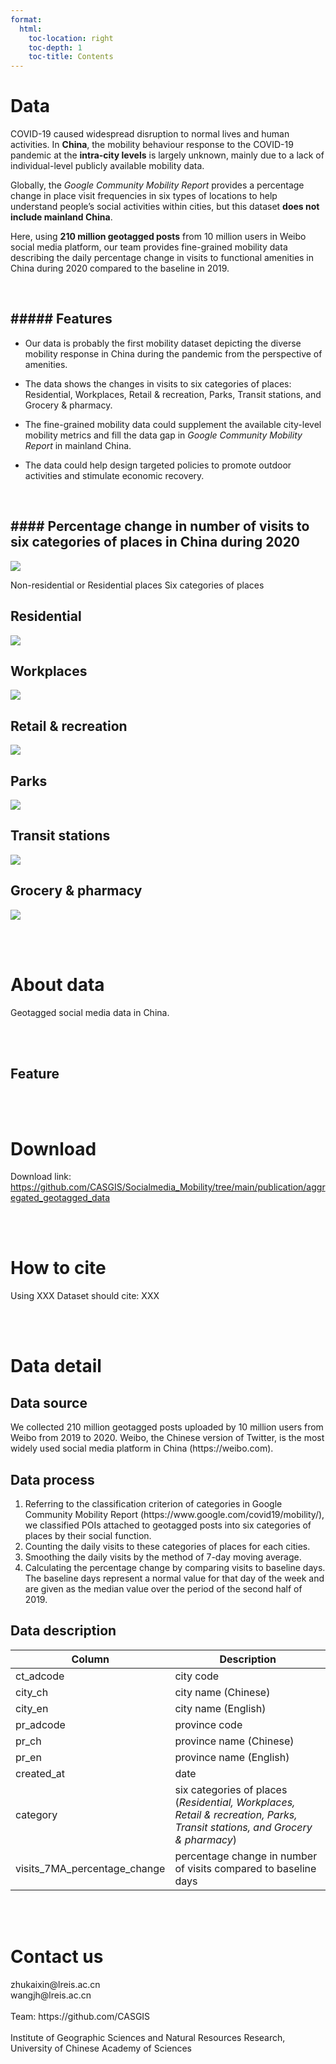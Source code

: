 ```yaml
---
format: 
  html: 
    toc-location: right
    toc-depth: 1
    toc-title: Contents
---
```


# Data

COVID-19 caused widespread disruption to normal lives and human activities. In **China**, the mobility behaviour response to the COVID-19 pandemic at the **intra-city levels** is largely unknown, mainly due to a lack of individual-level publicly available mobility data.

Globally, the *Google Community Mobility Report* provides a percentage change in place visit frequencies in six types of locations to help understand people's social activities within cities, but this dataset **does not include mainland China**.

Here, using **210 million geotagged posts** from 10 million users in Weibo social media platform, our team provides fine-grained mobility data describing the daily percentage change in visits to functional amenities in China during 2020 compared to the baseline in 2019.

<br>

##### Features
---
- Our data is probably the first mobility dataset depicting the diverse mobility response in China during the pandemic from the perspective of amenities.

- The data shows the changes in visits to six categories of places: Residential, Workplaces, Retail & recreation, Parks, Transit stations, and Grocery & pharmacy.

- The fine-grained mobility data could supplement the available city-level mobility metrics and fill the data gap in *Google Community Mobility Report* in mainland China.

- The data could help design targeted policies to promote outdoor activities and stimulate economic recovery.

<br>

#### Percentage change in number of visits to six categories of places in China during 2020
---
![](img/data2.png){fig-align="center"}

<!-- > *A: Start of the Chunyun period* <br>
> *B: Announcement of COVID-19 human-to-human transmission* <br>
> *C: All provinces in mainland China (except Tibet) launched the highest level of emergency responses* <br>
> *D: 18 provinces lowered the level of emergency response* <br>
> *a: New Year's Day* <br>
> *b: the Spring Festival* <br>
> *c: Tomb-sweeping Day* <br>
> *d: May Day* <br>
> *e: the Dragon Boat Festival* <br>
> *f: National Holiday & Mid-autumn Festival* <br> -->

Non-residential or Residential places
Six categories of places

::: panel-tabset
## Residential

![](img/data1.png){fig-align="center"}

## Workplaces

![](img/data1.png){fig-align="center"}

## Retail & recreation

![](img/data1.png){fig-align="center"}

## Parks

![](img/data1.png){fig-align="center"}

## Transit stations

![](img/data1.png){fig-align="center"}

## Grocery & pharmacy

![](img/data1.png){fig-align="center"}
:::

<br>
<br>


# About data

Geotagged social media data in China.

<br>
<br>

## Feature

<br>
<br>


# Download

Download link: <https://github.com/CASGIS/Socialmedia_Mobility/tree/main/publication/aggregated_geotagged_data>

<br>
<br>

# How to cite

Using XXX Dataset should cite: XXX

<br>
<br>

# Data detail

## Data source

We collected 210 million geotagged posts uploaded by 10 million users from Weibo from 2019 to 2020. Weibo, the Chinese version of Twitter, is the most widely used social media platform in China (https://weibo.com).

## Data process

1.  Referring to the classification criterion of categories in Google Community Mobility Report (https://www.google.com/covid19/mobility/), we classified POIs attached to geotagged posts into six categories of places by their social function.
2.  Counting the daily visits to these categories of places for each cities.
3.  Smoothing the daily visits by the method of 7-day moving average.
4.  Calculating the percentage change by comparing visits to baseline days. The baseline days represent a normal value for that day of the week and are given as the median value over the period of the second half of 2019.

## Data description

| Column                       | Description                                                                                                                |
|-----------------|-------------------------------------------------------|
| ct_adcode                    | city code                                                                                                                  |
| city_ch                      | city name (Chinese)                                                                                                        |
| city_en                      | city name (English)                                                                                                        |
| pr_adcode                    | province code                                                                                                              |
| pr_ch                        | province name (Chinese)                                                                                                    |
| pr_en                        | province name (English)                                                                                                    |
| created_at                   | date                                                                                                                       |
| category                     | six categories of places (*Residential, Workplaces, Retail & recreation, Parks, Transit stations, and Grocery & pharmacy*) |
| visits_7MA_percentage_change | percentage change in number of visits compared to baseline days                                                            |

<br>
<br>

# Contact us

zhukaixin\@lreis.ac.cn<br> wangjh\@lreis.ac.cn<br> <br> Team: https://github.com/CASGIS<br> <br> Institute of Geographic Sciences and Natural Resources Research,<br> University of Chinese Academy of Sciences
